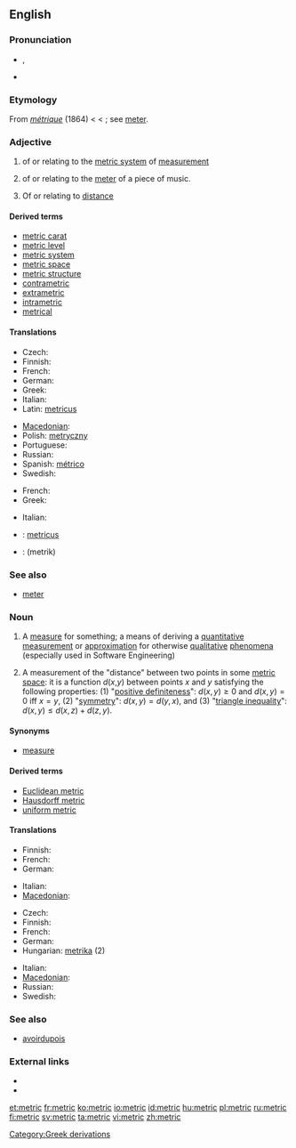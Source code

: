{{wikipedia}}
==English==

===Pronunciation===
* {{IPA|/ˈmɛtɹɪk/}}, {{SAMPA|/"mEtrIk/}}
* {{hyphenation|met|ric}}

===Etymology===
From {{etyl|fr}} ''[[métrique]]'' (1864) < {{etyl|NL.}} {{term|metricus||pertaining to the system based on the meter}} < {{term|metrum||a meter}}; see [[meter]].

===Adjective===
{{en-adj|-}}

# of or relating to the [[metric system]] of [[measurement]]
# {{music}} of or relating to the [[meter]] of a piece of music.
# {{maths|physics}} Of or relating to [[distance]]

====Derived terms====
* [[metric carat]]
* [[metric level]]
* [[metric system]]
* [[metric space]]
* [[metric structure]]
* [[contrametric]]
* [[extrametric]]
* [[intrametric]]
* [[metrical]]

====Translations====
{{trans-top|relating to metric system}}
* Czech: {{t-|cs|metrický|m}}
* Finnish: {{t-|fi|metrinen}}
* French: {{t+|fr|métrique}}
* German: {{t+|de|metrisch}}
* Greek: {{t|el|μετρικός|tr=metrikós}}
* Italian: {{t-|it|metrico}}
* Latin: [[metricus]]
{{trans-mid}}
* [[Macedonian]]: {{t|mk|метрички|m|tr=métrički}}
* Polish: [[metryczny]] {{m}}
* Portuguese: {{t|pt|métrico|m}}
* Russian: {{t+|ru|метрический|tr=metríčeskij}}
* Spanish: [[métrico]]
* Swedish: {{t+|sv|metrisk}}
{{trans-bottom}}

{{trans-top|relating to musical meter}}
* French: {{t+|fr|métrique}}
* Greek: {{t|el|μετρικός|tr=metrikós}}
{{trans-mid}}
* Italian: {{t-|it|metrico}}
{{trans-bottom}}

{{checktrans-top}}
* {{ttbc|Latin}}: [[metricus]]
* {{ttbc|Persian}}: {{fa-Arab|[[متریک]]}} (metrik)
{{trans-bottom}}

===See also===
* [[meter]]

===Noun===
{{en-noun}}

# A [[measure]] for something; a means of deriving a [[quantitative]] [[measurement]] or [[approximation]] for otherwise [[qualitative]] [[phenomena]] (especially used in Software Engineering)
# {{mathematics}} A measurement of the "distance" between two points in some [[metric space]]: it is a function ''d''(''x'',''y'') between points ''x'' and ''y'' satisfying the following properties: (1) "[[positive definiteness]]": <math> d(x,y) \ge 0 </math> and <math> d(x,y) = 0 \mbox{ iff } x=y </math>, (2) "[[symmetric|symmetry]]": <math> d(x,y) = d(y,x) </math>, and (3) "[[triangle inequality]]": <math> d(x,y) \le d(x,z) + d(z,y) </math>.

====Synonyms====
* [[measure]]

====Derived terms====
* [[Euclidean metric]]
* [[Hausdorff metric]]
* [[uniform metric]]

====Translations====
{{trans-top|measure}}
* Finnish: {{t+|fi|mittari}}
* French: {{t+|fr|métrique}}
* German: {{t+|de|Metrik|f}}
{{trans-mid}}
* Italian: {{t+|it|metrica|f}}
* [[Macedonian]]: {{t-|mk|метрика|f|tr=métrika}}
{{trans-bottom}}

{{trans-top|mathematics}}
* Czech: {{t-|cs|metrika|f}}
* Finnish: {{t-|fi|metriikka}}
* French: {{t+|fr|métrique}}
* German: {{t+|de|Metrik|f}}
* Hungarian: [[metrika]] (2)
{{trans-mid}}
* Italian: {{t+|it|metrica|f}}
* [[Macedonian]]: {{t-|mk|метрика|f|tr=métrika}}
* Russian: {{t+|ru|метрика|f|tr=métrika}}
* Swedish: {{t-|sv|metrik|c}}
{{trans-bottom}}

===See also===
* [[avoirdupois]]

===External links===
* {{R:Webster 1913}}
* {{R:Century 1911}}

[[Category:Greek derivations]]

[[et:metric]]
[[fr:metric]]
[[ko:metric]]
[[io:metric]]
[[id:metric]]
[[hu:metric]]
[[pl:metric]]
[[ru:metric]]
[[fi:metric]]
[[sv:metric]]
[[ta:metric]]
[[vi:metric]]
[[zh:metric]]